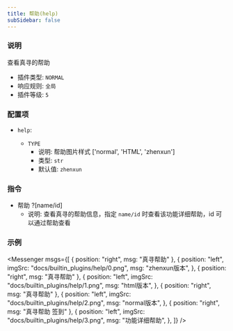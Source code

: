 ```yaml
---
title: 帮助(help)
subSidebar: false
---
```



### 说明

查看真寻的帮助

- 插件类型: `NORMAL`
- 响应规则: `全局`
- 插件等级: `5`

### 配置项

- `help`:

  - `TYPE`
    - 说明: 帮助图片样式 ['normal', 'HTML', 'zhenxun']
    - 类型: `str`
    - 默认值: `zhenxun`

### 指令

- 帮助 ?[name/id]
  - 说明: 查看真寻的帮助信息，指定 `name/id` 时查看该功能详细帮助，id 可以通过帮助查看

### 示例

<Messenger
  msgs={[
    { position: "right", msg: "真寻帮助" },
    {
      position: "left",
      imgSrc: "docs/builtin_plugins/help/0.png",
      msg: "zhenxun版本",
    },
    { position: "right", msg: "真寻帮助" },
    {
      position: "left",
      imgSrc: "docs/builtin_plugins/help/1.png",
      msg: "html版本",
    },
    { position: "right", msg: "真寻帮助" },
    {
      position: "left",
      imgSrc: "docs/builtin_plugins/help/2.png",
      msg: "normal版本",
    },
    { position: "right", msg: "真寻帮助 签到" },
    {
      position: "left",
      imgSrc: "docs/builtin_plugins/help/3.png",
      msg: "功能详细帮助",
    },
  ]}
/>
